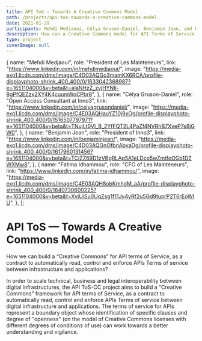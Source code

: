 ```yaml
---
title: API ToS — Towards A Creative Commons Model
path: /projects/api-tos-towards-a-creative-commons-model
date: 2021-01-29
participants: Mehdi Medjaoui, Célya Gruson-Daniel, Benjamin Jean, and Fatima Idhammou
description: How can a Creative Commons model for API Terms of Service participate in the creation of open, safe and sustainable ecosystem for digital infrastructure?
type: project
coverImage: null
---
```


  {
    name: "Mehdi Medjaoui",
    role: "President of Les Mainteneurs",
    link: "https://www.linkedin.com/in/mehdimedjaoui/",
    image: "https://media-exp1.licdn.com/dms/image/C4D03AQGo3mamKX6RCA/profile-displayphoto-shrink_400_400/0/1633042368987?e=1651104000&v=beta&t=aIaNHzZ_zvjHYNIj-8gPfQEZzx2XY4K4cuumWoCPbr8",
  },
  {
    name: "Célya Gruson-Daniel",
    role: "Open Access Consultant at Inno3",
    link: "https://www.linkedin.com/in/celyagrusondaniel/",
    image: "https://media-exp1.licdn.com/dms/image/C4E03AQHauYZ10j9xOg/profile-displayphoto-shrink_400_400/0/1516507797971?e=1651104000&v=beta&t=TNujLt0Vl_B_2YfFQT2L4PaZf4NVRhB7XveP7s6jGW0",
  },
  {
    name: "Benjamin Jean",
    role: "President of Inno3",
    link: "https://www.linkedin.com/in/benjaminjean/",
    image: "https://media-exp1.licdn.com/dms/image/C4D03AQGnOfbnAbvaDg/profile-displayphoto-shrink_400_400/0/1617960131456?e=1651104000&v=beta&t=TCiZZ69D1zVBgRLAp5A1eLDco5wZmtfoOGb1DZWXMw8",
  },
  {
    name: "Fatima Idhammou",
    role: "CFO of Les Mainteneurs",
    link: "https://www.linkedin.com/in/fatima-idhammou/",
    image: "https://media-exp1.licdn.com/dms/image/C4E03AQH8obKmhgM_aA/profile-displayphoto-shrink_400_400/0/1640730600225?e=1651104000&v=beta&t=XvjUiSu0UqZsg1f11Jy4yRf2u5Gd9tuprP2T6rEoWIU",
  },
];

<!--
  {
    title: "Proposal",
    link: "https://example.com",
    linkText: "Read More",
    author: "Mehdi Medjaoui",
  },
];
-->

# API ToS — Towards A Creative Commons Model

How we can build a “Creative Commons” for API terms of Service, as a contract to automatically read, control and enforce APIs Terms of service between infrastructure and applications?

In order to scale technical, business and legal interoperability between digital infrastructures, the API ToS-CC project aims to build a “Creative Commons” framework for API terms of Service, as a contract to automatically read, control and enforce APIs Terms of service between digital infrastructure and applications. The terms of service for APIs represent a boundary object whose identification of specific clauses and degree of "openness" (on the model of Creative Commons licenses with different degrees of conditions of use) can work towards a better understanding and vigilance.
